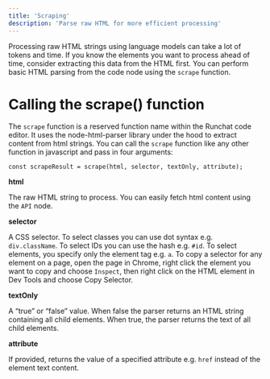 ```yaml
---
title: 'Scraping'
description: 'Parse raw HTML for more efficient processing'
---
```


Processing raw HTML strings using language models can take a lot of tokens and time. If you know the elements you want to process ahead of time, consider extracting this data from the HTML first. You can perform basic HTML parsing from the code node using the `scrape` function.

# Calling the scrape() function

The `scrape` function is a reserved function name within the Runchat code editor. It uses the node-html-parser library under the hood to extract content from html strings. You can call the `scrape` function like any other function in javascript and pass in four arguments:

`const scrapeResult = scrape(html, selector, textOnly, attribute);`

**html**

The raw HTML string to process. You can easily fetch html content using the `API` node. 

**selector**

A CSS selector. To select classes you can use dot syntax e.g. `div.className`. To select IDs you can use the hash e.g.  `#id`. To select elements, you specify only the element tag e.g. `a`. To copy a selector for any element on a page, open the page in Chrome, right click the element you want to copy and choose `Inspect`, then right click on the HTML element in Dev Tools and choose Copy Selector.

**textOnly**

A “true” or “false” value. When false the parser returns an HTML string containing all child elements. When true, the parser returns the text of all child elements. 

**attribute**

If provided, returns the value of a specified attribute e.g. `href` instead of the element text content.